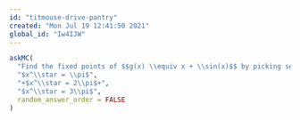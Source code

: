 ```yaml
---
id: "titmouse-drive-pantry"
created: "Mon Jul 19 12:41:50 2021"
global_id: "Iw4IJW"
---
```


```r
askMC(
  "Find the fixed points of $$g(x) \\equiv x + \\sin(x)$$ by picking several random initial conditions in the range $0 \\leq x \\leq 10$. Compare your results to the fixed points seen using the graphical method. Which of these fixed points does iteration **NOT** reveal? Hint: the initial condition is $x_0$, so this is the value you need to change.",
  "$x^\\star = \\pi$",
  "+$x^\\star = 2\\pi$+",
  "$x^\\star = 3\\pi$",
  random_answer_order = FALSE
)
```
